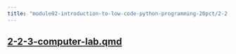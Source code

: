 ```yaml
---
title: "module02-introduction-to-low-code-python-programming-20pct/2-2-3-computer-lab.qmd"
---
```


## [2-2-3-computer-lab.qmd](2-2-3-computer-lab.qmd)







